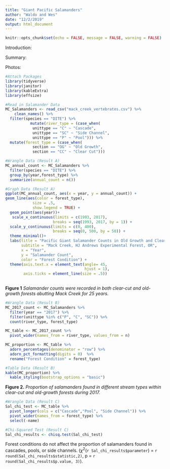 ```yaml
---
title: "Giant Pacific Salamanders"
author: "Waldo and Wes"
date: "12/2/2019"
output: html_document
---
```

```r
knitr::opts_chunk$set(echo = FALSE, message = FALSE, warning = FALSE)

```
Introduction: 

Summary: 

Photos: 



```r
#Attach Packages
library(tidyverse)
library(janitor)
library(kableExtra)
library(effsize)
```



```r
#Read in Salamander Data
MC_Salamanders <- read_csv("mack_creek_vertebrates.csv") %>% 
    clean_names() %>% 
  filter(species == "DITE") %>%  
           mutate(river_type = (case_when(
            unittype == "C" ~ "Cascade", 
            unittype == "SC" ~ "Side Channel",
            unittype == "P" ~ "Pool"))) %>% 
  mutate(forest_type = (case_when(
            section == "OG" ~ "Old Growth",
            section == "CC" ~ "Clear Cut")))
```


```r
#Wrangle Data (Result A)
MC_annual_count <- MC_Salamanders %>%  
  filter(species == "DITE") %>% 
  group_by(year,forest_type) %>% 
  summarize(annual_count = n())
```


```r
#Graph Data (Result A)
ggplot(MC_annual_count, aes(x = year, y = annual_count)) +
geom_line(aes(color = forest_type),
            size = .5,
            show.legend = TRUE) + 
  geom_point(aes(year))+
   scale_x_continuous(limits = c(1993, 2017),
                     breaks = seq(1993, 2017, by = 1)) +
  scale_y_continuous(limits = c(0, 400),
                     breaks = seq(0, 500, by = 50)) + 
  theme_minimal()+ 
  labs(title = "Pacific Giant Salamander Counts in Old Growth and Clear Cut Forest",
       subtitle = "Mack Creek, HJ Andrews Experimental Forest, OR",
       x = "Year",
       y = "Salamander Count", 
       color = "Forest Condition") +
  theme(axis.text.x = element_text(angle= 45, 
                                   hjust = 1),
        axis.ticks = element_line(size = .5)) 
  
```
**Figure 1** *Salamander counts were recorded in both clear-cut and old-growth forests abutting Mack Creek for 25 years.*



```r
#Wrangle Data (Result B)
MC_2017_count <- MC_Salamanders %>% 
  filter(year == "2017") %>% 
  filter(unittype %in% c("P", "C", "SC")) %>% 
  count(river_type, forest_type)

MC_table <- MC_2017_count %>% 
  pivot_wider(names_from = river_type, values_from = n)

MC_proportion <- MC_table %>% 
  adorn_percentages(denominator = "row") %>% 
  adorn_pct_formatting(digits = 0)  %>% 
  rename("Forest Condition" = forest_type)
```



```r
#Table Data (Result B)
kable(MC_proportion) %>% 
  kable_styling(bootstrap_options = "basic") 
```
**Figure 2.** *Proportion of salamanders found in different stream types within clear-cut and old-growth forests during 2017.* 


```r
#Wrangle Data (Result C) 
Sal_chi_test <- MC_table %>%  
  pivot_longer(cols = c("Cascade","Pool", "Side Channel")) %>% 
  pivot_wider(names_from = forest_type) %>% 
  select(-name)
```



```r
#Chi-Squared Test (Result C)
Sal_chi_results <- chisq.test(Sal_chi_test)
```
Forest conditions do not affect the proportion of salamanders found in cascades, pools, or side channels. 
($\chi$^2^(`r Sal_chi_results$parameter`) = `r round(Sal_chi_results$statistic,2)`, p = `r round(Sal_chi_results$p.value, 3)`).
